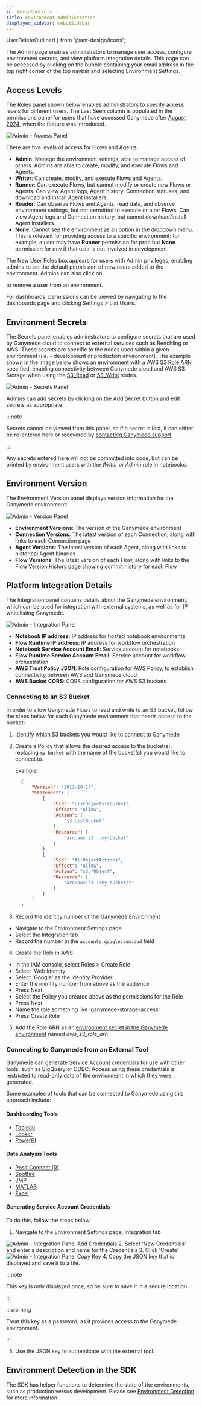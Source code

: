 ```yaml
---
id: AdminControls
title: Environment Administration
displayed_sidebar: webUiSidebar
---
```


  UserDeleteOutlined
} from '@ant-design/icons';

The Admin page enables administrators to manage user access, configure environment secrets, and view platform integration details. This page can be accessed by clicking on the bubble containing your email address in the top right corner of the top navbar and selecting Environment Settings.

## Access Levels

The Roles panel shown below enables administrators to specify access levels for different users. The Last Seen column is populated in the permissions panel for users that have accessed Ganymede after [August 2024](../../releases/202408#august-15-2024), when the feature was introduced. 

<img alt="Admin - Access Panel" src="https://ganymede-bio.mo.cloudinary.net/apiServer/Admin_Panel_20240920.png" />
&nbsp;

There are five levels of access for Flows and Agents.

- **Admin**: Manage the environment settings, able to manage access of others. Admins are able to create, modify, and execute Flows and Agents.
- **Writer**: Can create, modify, and execute Flows and Agents.
- **Runner**: Can execute Flows, but cannot modify or create new Flows or Agents.  Can view Agent logs, Agent history, Connection statuses, and download and install Agent installers.
- **Reader**: Can observe Flows and Agents, read data, and observe environment settings, but not permitted to execute or alter Flows.  Can view Agent logs and Connection history, but cannot download/install Agent installers.
- **None**: Cannot see the environment as an option in the dropdown menu.  This is relevant for providing access to a specific environment; for example, a user may have **Runner** permission for prod but **None** permission for dev if that user is not involved in development.

The New User Roles box appears for users with Admin privileges, enabling admins to set the default permission of new users added to the environment.  Admins can also click on <div className="button red_text_button"><UserDeleteOutlined /></div> to remove a user from an environment.

For dashboards, permissions can be viewed by navigating to the dashboards page and clicking Settings > List Users.  

## Environment Secrets

The Secrets panel enables administrators to configure secrets that are used by Ganymede cloud to connect to external services such as Benchling or AWS.  These secrets are specific to the nodes used within a given environment (i.e. - development or production environment).
The example shown in the image below shows an environment with a AWS S3 Role ARN specified, enabling connectivity between Ganymede cloud and AWS S3 Storage when using the [S3_Read](../../nodes/App/S3_Read) or [S3_Write](../../nodes/App/S3_Write) nodes.

<img alt="Admin - Secrets Panel" src="https://ganymede-bio.mo.cloudinary.net/apiServer/SecretsPanel_20240920.png" />

Admins can add secrets by clicking on the Add Secret button and edit secrets as appropriate.  

:::note

Secrets cannot be viewed from this panel, so if a secret is lost, it can either be re-entered here or recovered by [contacting Ganymede support](../Support.mdx).

:::

Any secrets entered here will not be committed into code, but can be printed by environment users with the *Writer* or *Admin* role in notebooks.

## Environment Version

The Environment Version panel displays version information for the Ganymede environment:

<img alt="Admin - Version Panel" src="https://ganymede-bio.mo.cloudinary.net/apiServer/VersionPanel_20240920.png" />

- **Environment Versions**: The version of the Ganymede environment
- **Connection Versions**: The latest version of each Connection, along with links to each Connection page
- **Agent Versions**: The latest version of each Agent, along with links to historical Agent binaries
- **Flow Versions**: The latest version of each Flow, along with links to the Flow Version History page showing commit history for each Flow

## Platform Integration Details

The Integration panel contains details about the Ganymede environment, which can be used for integration with external systems, as well as for IP whitelisting Ganymede.

<img alt="Admin - Integration Panel" src="https://ganymede-bio.mo.cloudinary.net/apiServer/IntegrationPanel_20241018.png" />

- **Notebook IP address**: IP address for hosted notebook environments
- **Flow Runtime IP address**: IP address for workflow orchestration
- **Notebook Service Account Email**: Service account for notebooks
- **Flow Runtime Service Account Email**: Service account for workflow orchestration
- **AWS Trust Policy JSON**: Role configuration for AWS Policy, to establish connectivity between AWS and Ganymede cloud
- **AWS Bucket CORS**: CORS configuration for AWS S3 buckets


### Connecting to an S3 Bucket

In order to allow Ganymede Flows to read and write to an S3 bucket, follow the steps below for each Ganymede environment that needs access to the bucket:

1. Identify which S3 buckets you would like to connect to Ganymede
2. Create a Policy that allows the desired access to the bucket(s), replacing `my-bucket` with the name of the bucket(s) you would like to connect to.

   Example:

    ```json
      {
          "Version": "2012-10-17",
          "Statement": [
              {
                  "Sid": "ListObjectsInBucket",
                  "Effect": "Allow",
                  "Action": [
                      "s3:ListBucket"
                  ],
                  "Resource": [
                      "arn:aws:s3:::my-bucket"
                  ]
              },
              {
                  "Sid": "AllObjectActions",
                  "Effect": "Allow",
                  "Action": "s3:*Object",
                  "Resource": [
                      "arn:aws:s3:::my-bucket/*"
                  ]
              }
          ]
      }
    ```

3. Record the identity number of the Ganymede Environment
  - Navigate to the Environment Settings page
  - Select the Integration tab
  - Record the number in the `accounts.google.com:aud` field

4. Create the Role in AWS
  - In the IAM console, select Roles > Create Role
  - Select 'Web Identity'
  - Select 'Google' as the Identity Provider
  - Enter the identity number from above as the audience
  - Press Next
  - Select the Policy you created above as the permissions for the Role
  - Press Next 
  - Name the role something like 'ganymede-storage-access'
  - Press Create Role

5. Add the Role ARN as an [environment secret in the Ganymede environment](#environment-secrets) named _aws_s3_role_arn_.

### Connecting to Ganymede from an External Tool

Ganymede can generate Service Account credentials for use with other tools, such as BigQuery or ODBC. Access using these credentials is restricted to read-only data of the environment in which they were generated.

Some examples of tools that can be connected to Ganymede using this approach include:

#### Dashboarding Tools
- [Tableau](https://help.tableau.com/current/pro/desktop/en-us/examples_googlebigquery.htm)
- [Looker](https://cloud.google.com/looker/docs/db-config-google-bigquery)
- [PowerBI](https://learn.microsoft.com/en-us/power-query/connectors/google-bigquery)

#### Data Analysis Tools
- [Posit Connect (R)](https://solutions.posit.co/connections/db/databases/big-query/)
- [Spotfire](https://www.cdata.com/kb/tech/bigquery-odbc-spotfire.rst)
- [JMP](https://community.jmp.com/t5/Discussions/ODBC-connection-to-Google-BigQuery/td-p/346253)
- [MATLAB](https://github.com/mathworks-ref-arch/matlab-google-bigquery/blob/main/Documentation/BasicUsage.md)
- [Excel](https://cloud.google.com/blog/products/bigquery/how-to-connect-bigquery-to-microsoft-excel-and-other-apps-with-our-new-odbc-driver)

#### Generating Service Account Credentials

To do this, follow the steps below:
1. Navigate to the Environment Settings page, Integration tab
<img alt="Admin - Integration Panel Add Credentials" src="https://ganymede-bio.mo.cloudinary.net/apiServer/ExportCredentals_NewCredentials20241114.png" />
2. Select 'New Credentials' and enter a description and name for the Credentials
3. Click 'Create'
<img alt="Admin - Integration Panel Copy Key" src="https://ganymede-bio.mo.cloudinary.net/apiServer/ExportCredentals_CopyKey20241114.png" />
4. Copy the JSON key that is displayed and save it to a file.

:::note

This key is only displayed once, so be sure to save it in a secure location.

:::

:::warning

Treat this key as a password, as it provides access to the Ganymede environment.

:::

5. Use the JSON key to authenticate with the external tool.


## Environment Detection in the SDK

The SDK has helper functions to determine the state of the environments, such as production versus
development. Please see [Environment Detection](../../sdk/markdowns/EnvironmentDetection) for more information.

